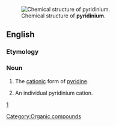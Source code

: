 [[Image:Pyridinium-3D-balls.png|thumb|Chemical structure of '''pyridinium'''.]]
==English==

===Etymology===

{{suffix|pyridine|ium}}

===Noun===
{{en-noun}}
{{wikipedia}}

#{{uncountable}} The [[cation]]ic form of [[pyridine]].
# {{countable}} An individual pyridinium cation.

[[Category:Organic compounds]]
[http://]